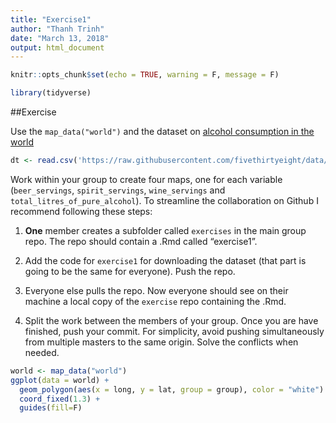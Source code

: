 ```yaml
---
title: "Exercise1"
author: "Thanh Trinh"
date: "March 13, 2018"
output: html_document
---
```


```r
knitr::opts_chunk$set(echo = TRUE, warning = F, message = F)
```

```r
library(tidyverse)
```

##Exercise

Use the `map_data("world")` and the dataset on [alcohol consumption in the world](https://github.com/fivethirtyeight/data/blob/master/alcohol-consumption)

```r
dt <- read.csv('https://raw.githubusercontent.com/fivethirtyeight/data/master/alcohol-consumption/drinks.csv')
```

Work within your group to create four maps, one for each variable (`beer_servings`, `spirit_servings`, `wine_servings` and `total_litres_of_pure_alcohol`). To streamline the collaboration on Github I recommend following these steps:

1. **One** member creates a subfolder called `exercises` in the main group repo. The repo should contain a .Rmd called "exercise1".

2. Add the code for `exercise1` for downloading the dataset (that part is going to be the same for everyone). Push the repo.

3. Everyone else pulls the repo. Now everyone should see on their machine a local copy of the `exercise` repo containing the .Rmd.

4. Split the work between the members of your group. Once you are have finished, push your commit. For simplicity, avoid pushing simultaneously from multiple masters to the same origin. Solve the conflicts when needed. 

```r
world <- map_data("world")
ggplot(data = world) + 
  geom_polygon(aes(x = long, y = lat, group = group), color = "white") + 
  coord_fixed(1.3) +
  guides(fill=F) 
```

